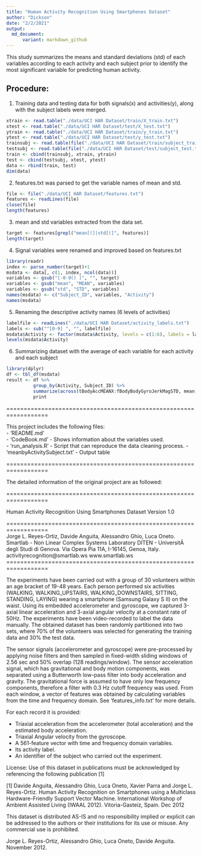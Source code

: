 ```yaml
---
title: "Human Activity Recognition Using Smartphones Dataset"
author: "Dickson"
date: "2/2/2021"
output:
  md_document:
      variant: markdown_github
---
```


This study summarizes the means and standard deviations (std) of each variables
according to each activity and each subject prior to identify the most significant variable for predicting human activity.

## Procedure:

1. Training data and testing data for both signals(x) and activities(y), along with the subject labels were merged.
```r
xtrain <- read.table("./data/UCI HAR Dataset/train/X_train.txt")
xtest <- read.table("./data/UCI HAR Dataset/test/X_test.txt")
ytrain <- read.table("./data/UCI HAR Dataset/train/y_train.txt")
ytest <- read.table("./data/UCI HAR Dataset/test/y_test.txt")
trainsubj <- read.table(file("./data/UCI HAR Dataset/train/subject_train.txt"))
testsubj <- read.table(file("./data/UCI HAR Dataset/test/subject_test.txt"))
train <- cbind(trainsubj, xtrain, ytrain)
test <- cbind(testsubj, xtest, ytest)
data <- rbind(train, test)
dim(data)
```

2. features.txt was parsed to get the variable names of mean and std.
```r
file <- file("./data/UCI HAR Dataset/features.txt")
features <- readLines(file)
close(file)
length(features)
```

3. mean and std variables extracted from the data set.
```r
target <- features[grepl("mean[(]|std[(]", features)]
length(target)
```

4. Signal variables were renamed and improved based on features.txt
```r
library(readr)
index <- parse_number(target)+1
msdata <- data[, c(1, index, ncol(data))]
variables <- gsub("[-0-9() ]", "", target)
variables <- gsub("mean", "MEAN", variables)
variables <- gsub("std", "STD", variables)
names(msdata) <- c("Subject_ID", variables, "Activity")
names(msdata)
```

5. Renaming the descriptive activity names (6 levels of activities)
```r
labelfile <- readLines("./data/UCI HAR Dataset/activity_labels.txt")
labels <- sub("^[0-9] ", "", labelfile)
msdata$Activity <- factor(msdata$Activity, levels = c(1:6), labels = labels)
levels(msdata$Activity)
```

6. Summarizing dataset with the average of each variable for each activity and each subject
```r
library(dplyr)
df <- tbl_df(msdata)
result <- df %>%
          group_by(Activity, Subject_ID) %>%
          summarize(across(tBodyAccMEANX:fBodyBodyGyroJerkMagSTD, mean)) %>%
          print
```

==================================================================

This project includes the following files:  
- 'README.md'  
- 'CodeBook.md' - Shows information about the variables used.  
- 'run_analysis.R' - Script that can reproduce the data cleaning process.
- 'meanbyActivitySubject.txt' - Output table

==================================================================


The detailed information of the original project are as followed:  

==================================================================  

Human Activity Recognition Using Smartphones Dataset
Version 1.0

==================================================================  
Jorge L. Reyes-Ortiz, Davide Anguita, Alessandro Ghio, Luca Oneto.
Smartlab - Non Linear Complex Systems Laboratory
DITEN - UniversitÃ  degli Studi di Genova.
Via Opera Pia 11A, I-16145, Genoa, Italy.
activityrecognition@smartlab.ws
www.smartlab.ws
==================================================================  

The experiments have been carried out with a group of 30 volunteers within an age bracket of 19-48 years. Each person performed six activities (WALKING, WALKING_UPSTAIRS, WALKING_DOWNSTAIRS, SITTING, STANDING, LAYING) wearing a smartphone (Samsung Galaxy S II) on the waist. Using its embedded accelerometer and gyroscope, we captured 3-axial linear acceleration and 3-axial angular velocity at a constant rate of 50Hz. The experiments have been video-recorded to label the data manually. The obtained dataset has been randomly partitioned into two sets, where 70% of the volunteers was selected for generating the training data and 30% the test data. 

The sensor signals (accelerometer and gyroscope) were pre-processed by applying noise filters and then sampled in fixed-width sliding windows of 2.56 sec and 50% overlap (128 readings/window). The sensor acceleration signal, which has gravitational and body motion components, was separated using a Butterworth low-pass filter into body acceleration and gravity. The gravitational force is assumed to have only low frequency components, therefore a filter with 0.3 Hz cutoff frequency was used. From each window, a vector of features was obtained by calculating variables from the time and frequency domain. See 'features_info.txt' for more details. 

For each record it is provided:

- Triaxial acceleration from the accelerometer (total acceleration) and the estimated body acceleration.
- Triaxial Angular velocity from the gyroscope. 
- A 561-feature vector with time and frequency domain variables. 
- Its activity label. 
- An identifier of the subject who carried out the experiment.


License:
Use of this dataset in publications must be acknowledged by referencing the following publication [1] 

[1] Davide Anguita, Alessandro Ghio, Luca Oneto, Xavier Parra and Jorge L. Reyes-Ortiz. Human Activity Recognition on Smartphones using a Multiclass Hardware-Friendly Support Vector Machine. International Workshop of Ambient Assisted Living (IWAAL 2012). Vitoria-Gasteiz, Spain. Dec 2012

This dataset is distributed AS-IS and no responsibility implied or explicit can be addressed to the authors or their institutions for its use or misuse. Any commercial use is prohibited.

Jorge L. Reyes-Ortiz, Alessandro Ghio, Luca Oneto, Davide Anguita. November 2012.
